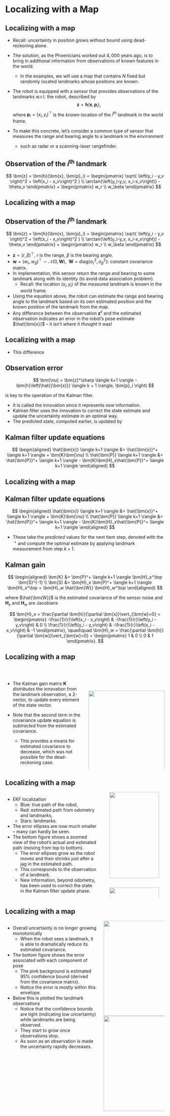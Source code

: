 # Localizing with a Map

## Localizing with a map {.smaller}

* Recall: uncertainty in position grows without bound using dead-reckoning alone.
* The solution, as the Phoenicians worked out $4,000$ years ago, is to bring in
additional information from observations of known features in the world.
  - In the examples, we will use a map that contains $N$ fixed but randomly
    located landmarks whose positions are known.
* The robot is equipped with a sensor that provides observations of the
landmarks w.r.t. the robot, described by $$ \bm{z} = \bm{h}(\bm{x}, \bm{p}_i), $$
where $\bm{p}_i = \left(x_i, y_i\right)^\top$ is the _known_ location of the
$i^{\text{th}}$ landmark in the world frame.

* To make this concrete, let's consider a common type of sensor that measures
the range and bearing angle to a landmark in the environment
  - such as radar or a scanning-laser rangefinder.

:::{.callout-tip icon="false"}
## Observation of the $i^{\text{th}}$ landmark
$$
\bm{z} = \bm{h}(\bm{x}, \bm{p}_i) = 
\begin{pmatrix}
\sqrt{ \left(y_i - y_v \right)^2 + \left(x_i - x_v\right)^2 } \\ 
\arctan{\left(y_i-y_v, x_i-x_v\right)} - \theta_v
\end{pmatrix} + 
\begin{pmatrix} w_r \\ w_\beta \end{pmatrix}
$$

:::


## Localizing with a map {.smaller}

:::{.callout-tip icon="false"}
## Observation of the $i^{\text{th}}$ landmark
$$
\bm{z} = \bm{h}(\bm{x}, \bm{p}_i) = 
\begin{pmatrix}
\sqrt{ \left(y_i - y_v \right)^2 + \left(x_i - x_v\right)^2 } \\ 
\arctan{\left(y_i-y_v, x_i-x_v\right)} - \theta_v
\end{pmatrix} + 
\begin{pmatrix} w_r \\ w_\beta \end{pmatrix}
$$
:::

* $\bm{z} = (r, \beta)^\top$, $r$ is the range, $\beta$ is the bearing angle.
* $\bm{w} = \left(w_r, w_\beta\right)^\top \sim \mathcal{N}(0, \bm{W}), \;\;
\bm{W} = \text{diag}\{ \sigma_r^2, \sigma_\beta^2 \}$: constant covariance
matrix.
* In implementation, this sensor return the range and bearing to some landmark 
along with its identity (to avoid data association problem).
  - Recall: the location $(x_i, y_i)$ of the measured landmark is known in the world frame.
* Using the equation above, the robot can estimate the range and bearing angle
to the landmark based on its own estimated position and the known position of
the landmark from the map.
* Any difference between the observation $\bm{z}^\sharp$ and the estimated
observation indicates an error in the robot's pose estimate $\hat{\bm{x}}$ -- it
isn't where it _thought_ it was!


## Localizing with a map {.smaller}

* This difference

::: {.callout-tip icon="false"}
## Observation error
$$
\bm{\nu} = \bm{z}^\sharp \langle k+1 \rangle - \bm{h}\left(\hat{{\bm{x}}} 
\langle k + 1 \rangle, \bm{p}_i \right)
$$
:::
is key to the operation of the Kalman filter.

* It is called the innovation since it represents _new_ information.
* Kalman filter uses the innovation to correct the state estimate and update the
uncertainty estimate in an optimal way.
* The predicted state, computed earlier, is updated by

::: {.callout-note icon="false"}
## Kalman filter update equations
$$
\begin{aligned}
\hat{\bm{x}} \langle k+1 \rangle &= \hat{\bm{x}}^+ \langle k+1 \rangle +
\bm{K}\bm{\nu} \\
\hat{\bm{P}} \langle k+1 \rangle &= \hat{\bm{P}}^+ \langle k+1 \rangle -
\bm{K}\bm{H}_x\hat{\bm{P}}^+ \langle k+1 \rangle
\end{aligned}
$$
:::


## Localizing with a map {.smaller}

::: {.callout-note icon="false"}
## Kalman filter update equations
$$
\begin{aligned}
\hat{\bm{x}} \langle k+1 \rangle &= \hat{\bm{x}}^+ \langle k+1 \rangle +
\bm{K}\bm{\nu} \\
\hat{\bm{P}} \langle k+1 \rangle &= \hat{\bm{P}}^+ \langle k+1 \rangle -
\bm{K}\bm{H}_x\hat{\bm{P}}^+ \langle k+1 \rangle
\end{aligned}
$$
:::

* These take the _predicted_ values for the next tiem step, denoted with the
${~}^+$ and compute the optimal estimate by applying landmark measurement from
step $k+1$.

::: {.callout-note icon="false"}
## Kalman gain
$$
\begin{aligned}
\bm{K} &= \bm{P}^+ \langle k+1 \rangle \bm{H}_x^\top \bm{S}^{-1} \\
\bm{S} &= \bm{H}_x \bm{P}^+ \langle k+1 \rangle \bm{H}_x^\top + \bm{H}_w
\hat{\bm{W}} \bm{H}_w^\top
\end{aligned}
$$
:::
where $\hat{\bm{W}}$ is the estimated covariance of the sensor noise and
$\bm{H}_x$ and $\bm{H}_w$ are Jacobians

$$
\bm{H}_x = \frac{\partial \bm{h}}{\partial \bm{x}}\vert_{\bm{w}=0} = 
\begin{pmatrix}
-\frac{1}{r}\left(x_i - x_v\right) & -\frac{1}{r}\left(y_i - y_v\right) & 0 \\
\frac{1}{r}\left(y_i - y_v\right) & -\frac{1}{r}\left(x_i - x_v\right) & -1
\end{pmatrix}, \quad\quad
\bm{H}_w = \frac{\partial \bm{h}}{\partial \bm{w}}\vert_{\bm{w}=0} = 
\begin{pmatrix}
1 & 0 \\ 0 & 1
\end{pmatrix}.
$$



## Localizing with a map {.smaller}

:::: {.columns}

::: {.column width="50%"}

&nbsp;

* The Kalman gain matrix $\bm{K}$ _distributes_ the innovation from the landmark
observation, a $2$-vector, to update every element of the state vector.

* Note that the second term in the covariance update equation is _subtracted_
from the estimated covariance.
  - This provides a means for estimated covariance to decrease, which was not
    possible for the dead-reckoning case.
:::

::: {.column width="50%"}

&nbsp;

&nbsp;

<center>
<img src="contents/assets/kalman_summary.png" width="100%" />
</center>
:::

::::



## Localizing with a map {.smaller}

:::: {.columns}

::: {.column width="60%"}
* EKF localization 
  - Blue: true path of the robot, 
  - Red: estimated path from odometry and landmarks,
  - Stars: landmarks.
* The error ellipses are now much smaller -- many can hardly be seen.
* The bottom figure shows a zoomed view of the robot's actual and estimated
path (moving from top to bottom).
  - The error ellipses grow as the robot moves and then shrinks just after a jag
    in the estimated path.
  - This corresponds to the observation of a landmark.
  - New information, beyond odometry, has been used to correct the state in the
    Kalman filter update phase.
:::

::: {.column width="40%"}
<center>
<img src="contents/assets/ekfpath_wmap.png" width="90%" />
</center>
<center>
<img src="contents/assets/ekfpath_wmap_closeup.png" width="90%" />
</center>
:::

::::



## Localizing with a map {.smaller}

:::: {.columns}

::: {.column width="60%"}
* Overall uncertainty is no longer growing monotonically
  - When the robot sees a landmark, it is able to dramatically reduce its
    estimated covariance.
* The bottom figure shows the error associated with each component of pose 
  - The pink background is estimated $95\%$ confidence bound (derived from the
    covariance matrix).
  - Notice the error is mostly within this envelope.
* Below this is plotted the landmark observations
  - Notice that the confidence bounds are tight (indicating low uncertainty)
    while landmarks are being observed.
  - They start to grow once observations stop.
  - As soon as an observation is made the uncertainty rapidly decreases.
:::

::: {.column width="40%"}
<center>
<img src="contents/assets/ekf_cov_wmap.png" width="500" height="300" />
</center>
<center>
<img src="contents/assets/confbounds.png" width="500" height="300" />
</center>
:::

::::
